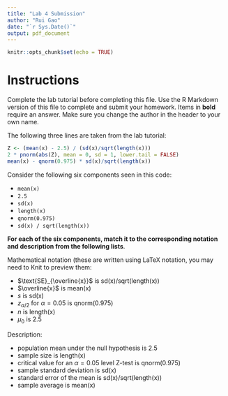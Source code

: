 ---
title: "Lab 4 Submission"
author: "Rui Gao"
date: "`r Sys.Date()`"
output: pdf_document
---

```{r setup, include=FALSE}
knitr::opts_chunk$set(echo = TRUE)
```

# Instructions

Complete the lab tutorial before completing this file.  Use the R Markdown version of this file to complete and submit your homework.  Items in **bold** require an answer. Make sure you change the author in the header to your own name. 

The following three lines are taken from the lab tutorial:
```{r, eval = FALSE}
Z <- (mean(x) - 2.5) / (sd(x)/sqrt(length(x)))
2 * pnorm(abs(Z), mean = 0, sd = 1, lower.tail = FALSE)
mean(x) - qnorm(0.975) * sd(x)/sqrt(length(x))
```

Consider the following six components seen in this code:

* `mean(x)`
* `2.5`
* `sd(x)`
* `length(x)`
* `qnorm(0.975)`
* `sd(x) / sqrt(length(x))`

**For each of the six components, match it to the corresponding notation and description from the following lists**.

Mathematical notation (these are written using LaTeX notation, you may need to 
Knit to preview them:

* $\text{SE}_{\overline{x}}$           is sd(x)/sqrt(length(x))
* $\overline{x}$                       is mean(x)
* $s$                                  is sd(x)
* $z_{\alpha/2}$ for $\alpha = 0.05$   is qnorm(0.975)
* $n$                                  is length(x)
* $\mu_0$                              is 2.5

Description:

* population mean under the null hypothesis is 2.5
* sample size is length(x)
* critical value for an $\alpha = 0.05$ level Z-test is qnorm(0.975)
* sample standard deviation is sd(x)
* standard error of the mean is sd(x)/sqrt(length(x))
* sample average is mean(x)
